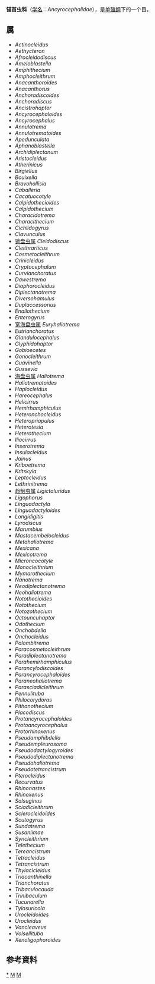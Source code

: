 {{Automatic Taxobox
| taxon = Ancyrocephalidae
| authority = Bychowsky & Nagibina, 1968
| image = Parasite170078-fig2 Cichlidogyrus philander (Monogenea, Ancyrocephalidae).png
| image_caption = Cichlidogyrus philander
}}

'''锚首虫科'''（[[学名|学名]]：''Ancyrocephalidae''），是[[单殖纲|单殖纲]]下的一个目。

==属==
* ''Actinocleidus''
* ''Aethycteron''
* ''Afrocleidodiscus''
* ''Ameloblastella''
* ''Amphithecium''
* ''Amphocleithrum''
* ''Anacanthoroides''
* ''Anacanthorus''
* ''Anchoradiscoides''
* ''Anchoradiscus''
* ''Ancistrohaptor''
* ''Ancyrocephaloides''
* ''Ancyrocephalus''
* ''Annulotrema''
* ''Annulotrematoides''
* ''Apedunculata''
* ''Aphanoblastella''
* ''Archidiplectanum''
* ''Aristocleidus''
* ''Atherinicus''
* ''Birgiellus''
* ''Bouixella''
* ''Bravohollisia''
* ''Caballeria''
* ''Cacatuocotyle''
* ''Calpidothecioides''
* ''Calpidothecium''
* ''Characidotrema''
* ''Characithecium''
* ''Cichlidogyrus''
* ''Clavunculus''
* [[锁盘虫属|锁盘虫属]] ''Cleidodiscus''
* ''Cleithrarticus''
* ''Cosmetocleithrum''
* ''Crinicleidus''
* ''Cryptocephalum''
* ''Curvianchoratus''
* ''Dawestrema''
* ''Diaphorocleidus''
* ''Diplectanotrema''
* ''Diversohamulus''
* ''Duplaccessorius''
* ''Enallothecium''
* ''Enterogyrus''
* [[宽海盘虫属|宽海盘虫属]] ''Euryhaliotrema''
* ''Eutrianchoratus''
* ''Glandulocephalus''
* ''Glyphidohaptor''
* ''Gobioecetes''
* ''Gonocleithrum''
* ''Guavinella''
* ''Gussevia''
* [[海盘虫属|海盘虫属]] ''Haliotrema''
* ''Haliotrematoides''
* ''Haplocleidus''
* ''Hareocephalus''
* ''Helicirrus''
* ''Hemirhamphiculus''
* ''Heteronchocleidus''
* ''Heteropriapulus''
* ''Heterotesia''
* ''Heterothecium''
* ''Iliocirrus''
* ''Inserotrema''
* ''Insulacleidus''
* ''Jainus''
* ''Kriboetrema''
* ''Kritskyia''
* ''Leptocleidus''
* ''Lethrinitrema''
* [[趋鮰虫属|趋鮰虫属]] ''Ligictaluridus''
* ''Ligophorus''
* ''Linguadactyla''
* ''Linguadactyloides''
* ''Longidigitis''
* ''Lyrodiscus''
* ''Marumbius''
* ''Mastacembelocleidus''
* ''Metahaliotrema''
* ''Mexicana''
* ''Mexicotrema''
* ''Microncocotyle''
* ''Monocleithrium''
* ''Mymarothecium''
* ''Nanotrema''
* ''Neodiplectanotrema''
* ''Neohaliotrema''
* ''Notothecioides''
* ''Notothecium''
* ''Notozothecium''
* ''Octouncuhaptor''
* ''Odothecium''
* ''Onchobdella''
* ''Onchocleidus''
* ''Palombitrema''
* ''Paracosmetocleithrum''
* ''Paradiplectanotrema''
* ''Parahemirhamphiculus''
* ''Parancylodiscoides''
* ''Parancyrocephaloides''
* ''Paraneohaliotrema''
* ''Parasciadicleithrum''
* ''Pennulituba''
* ''Philocorydoras''
* ''Pithanothecium''
* ''Placodiscus''
* ''Protancyrocephaloides''
* ''Protoancyrocephalus''
* ''Protorhinoxenus''
* ''Pseudamphibdella''
* ''Pseudempleurosoma''
* ''Pseudodactylogyroides''
* ''Pseudodiplectanotrema''
* ''Pseudohaliotrema''
* ''Pseudotetrancistrum''
* ''Pterocleidus''
* ''Recurvatus''
* ''Rhinonastes''
* ''Rhinoxenus''
* ''Salsuginus''
* ''Sciadicleithrum''
* ''Sclerocleidoides''
* ''Scutogyrus''
* ''Sundatrema''
* ''Susanlimae''
* ''Syncleithrium''
* ''Telethecium''
* ''Tereancistrum''
* ''Tetracleidus''
* ''Tetrancistrum''
* ''Thylacicleidus''
* ''Triacanthinella''
* ''Trianchoratus''
* ''Tribaculocauda''
* ''Trinibaculum''
* ''Tucunarella''
* ''Tylosuricola''
* ''Urocleidoides''
* ''Urocleidus''
* ''Vancleaveus''
* ''Volsellituba''
* ''Xenoligophoroides''

==参考資料==
{{reflist}}

{{taxonbar}}
[[Category:_锚首虫科|*]]
[[Category:_单殖纲|M]]
[[Category:_1968年描述的分类群|M]]